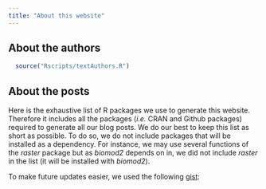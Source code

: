 ```yaml
---
title: "About this website"
---
```



## About the authors

```r
  source("Rscripts/textAuthors.R")
```



## About the posts

Here is the exhaustive list of R packages we use to generate this website. Therefore it includes all the packages (*i.e.* CRAN and Github packages) required to generate all our blog posts.
We do our best to keep this list as short as possible. To do so, we do not include packages that will be installed as a dependency. For instance, we may use several functions of the *raster* package but as *biomod2* depends on in, we did not include *raster* in the list (it will be installed with *biomod2*).

To make future updates easier, we used the following [gist](https://help.github.com/articles/about-gists/):

<script src="https://gist.github.com/KevCaz/aaa83151e9d12cc07fbe379e2c32a385.js"></script>
